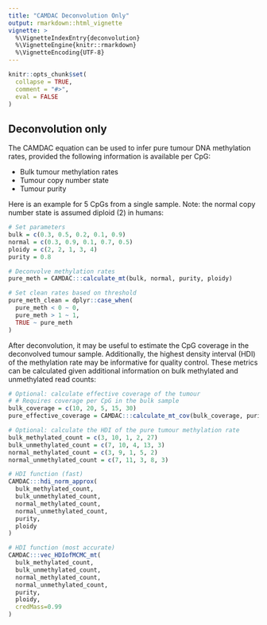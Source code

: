 ```yaml
---
title: "CAMDAC Deconvolution Only"
output: rmarkdown::html_vignette
vignette: >
  %\VignetteIndexEntry{deconvolution}
  %\VignetteEngine{knitr::rmarkdown}
  %\VignetteEncoding{UTF-8}
---
```


```r
knitr::opts_chunk$set(
  collapse = TRUE,
  comment = "#>",
  eval = FALSE
)
```

## Deconvolution only

The CAMDAC equation can be used to infer pure tumour DNA methylation rates, provided the following information is available per CpG:

* Bulk tumour methylation rates
* Tumour copy number state
* Tumour purity

Here is an example for 5 CpGs from a single sample. Note: the normal copy number state is assumed diploid (2) in humans:
```r

# Set parameters
bulk = c(0.3, 0.5, 0.2, 0.1, 0.9)
normal = c(0.3, 0.9, 0.1, 0.7, 0.5)
ploidy = c(2, 2, 1, 3, 4)
purity = 0.8

# Deconvolve methylation rates
pure_meth = CAMDAC:::calculate_mt(bulk, normal, purity, ploidy)

# Set clean rates based on threshold
pure_meth_clean = dplyr::case_when(
  pure_meth < 0 ~ 0,
  pure_meth > 1 ~ 1,
  TRUE ~ pure_meth
)

```

After deconvolution, it may be useful to estimate the CpG coverage in the deconvolved tumour sample. Additionally, the highest density interval (HDI) of the methylation rate may be informative for quality control. These metrics can be calculated given additional information on bulk methylated and unmethylated read counts:

```r

# Optional: calculate effective coverage of the tumour
# # Requires coverage per CpG in the bulk sample
bulk_coverage = c(10, 20, 5, 15, 30)
pure_effective_coverage = CAMDAC:::calculate_mt_cov(bulk_coverage, purity, ploidy)

# Optional: calculate the HDI of the pure tumour methylation rate
bulk_methylated_count = c(3, 10, 1, 2, 27)
bulk_unmethylated_count = c(7, 10, 4, 13, 3)
normal_methylated_count = c(3, 9, 1, 5, 2)
normal_unmethylated_count = c(7, 11, 3, 8, 3)

# HDI function (fast)
CAMDAC:::hdi_norm_approx(
  bulk_methylated_count,
  bulk_unmethylated_count,
  normal_methylated_count,
  normal_unmethylated_count,
  purity,
  ploidy
)

# HDI function (most accurate)
CAMDAC:::vec_HDIofMCMC_mt( 
  bulk_methylated_count,
  bulk_unmethylated_count,
  normal_methylated_count,
  normal_unmethylated_count,
  purity,
  ploidy,
  credMass=0.99
)
```
